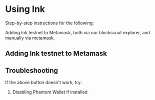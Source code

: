 
# Using Ink

Step-by-step instructions for the following:

Adding Ink testnet to Metamask, both via our blockscout explorer, and manually via metamask.

## Adding Ink testnet to Metamask

<AddNetworkButton />

## Troubleshooting

If the above button doesn't work, try:
1. Disabling Phantom Wallet if installed
